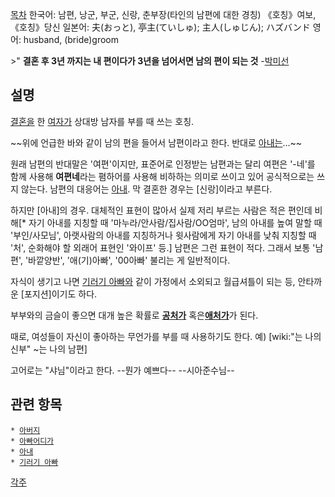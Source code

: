 [[목차]]
한국어: 남편, 낭군, 부군, 신랑, 춘부장(타인의 남편에 대한 경칭) 《호칭》여보, 《호칭》당신
일본어: 夫(おっと), 亭主(ていしゅ); 主人(しゅじん); ハズバンド
영어: husband, (bride)groom

>" '''결혼 후 3년 까지는 내 편이다가 3년을 넘어서면 남의 편이 되는 것''' -[[박미선]]

== 설명 ==
[[결혼]]을 한 [[여자]]가 상대방 남자를 부를 때 쓰는 호칭. 

~~위에 언급한 바와 같이 남의 편을 들어서 남편이라고 한다. 반대로 [[아내]]는...~~

원래 남편의 반대말은 '여편'이지만, 표준어로 인정받는 남편과는 달리 여편은 '-네'를 함께 사용해 '''여편네'''라는 폄하어를 사용해 비하하는 의미로 쓰이고 있어 공식적으로는 쓰지 않는다. 남편의 대응어는 [[아내]]. 막 결혼한 경우는 [신랑]이라고 부른다.

하지만 [아내]의 경우. 대체적인 표현이 많아서 실제 저리 부르는 사람은 적은 편인데 비해[* 자기 아내를 지칭할 때 '마누라/안사람/집사람/OO엄마', 남의 아내를 높여 말할 때 '부인/사모님', 아랫사람의 아내를 지칭하거나 윗사람에게 자기 아내를 낮춰 지칭할 때 '처', 순화해야 할 외래어 표현인 '와이프' 등.] 남편은 그런 표현이 적다. 그래서 보통 '남편', '바깥양반', '애(기)아빠', '00아빠' 불리는 게 일반적이다.

자식이 생기고 나면 [[기러기 아빠]]와 같이 가정에서 소외되고 월급셔틀이 되는 등, 안타까운 [포지션]이기도 하다.

부부와의 금슬이 좋으면 대개 높은 확률로 '''[[공처가]]''' 혹은''' [[애처가]]'''가 된다.

때로, 여성들이 자신이 좋아하는 무언가를 부를 때 사용하기도 한다. 예) [wiki:"는 나의 신부" ~는 나의 남편]

고어로는 "샤님"이라고 한다. --뭔가 예쁘다-- --시아준수님--
== 관련 항목 ==
 * [[아버지]]
 * [[아빠어디가]]
 * [[아내]]
 * [[기러기 아빠]]

[[각주]]
